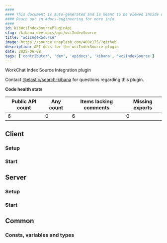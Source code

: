 ```yaml
---
####
#### This document is auto-generated and is meant to be viewed inside our experimental, new docs system.
#### Reach out in #docs-engineering for more info.
####
id: kibWciIndexSourcePluginApi
slug: /kibana-dev-docs/api/wciIndexSource
title: "wciIndexSource"
image: https://source.unsplash.com/400x175/?github
description: API docs for the wciIndexSource plugin
date: 2025-06-08
tags: ['contributor', 'dev', 'apidocs', 'kibana', 'wciIndexSource']
---
```


WorkChat Index Source Integration plugin

Contact [@elastic/search-kibana](https://github.com/orgs/elastic/teams/search-kibana) for questions regarding this plugin.

**Code health stats**

| Public API count  | Any count | Items lacking comments | Missing exports |
|-------------------|-----------|------------------------|-----------------|
| 6 | 0 | 6 | 0 |

## Client

### Setup
<DocDefinitionList data={[wciIndexSourceObj.client.setup]}/>

### Start
<DocDefinitionList data={[wciIndexSourceObj.client.start]}/>

## Server

### Setup
<DocDefinitionList data={[wciIndexSourceObj.server.setup]}/>

### Start
<DocDefinitionList data={[wciIndexSourceObj.server.start]}/>

## Common

### Consts, variables and types
<DocDefinitionList data={wciIndexSourceObj.common.misc}/>

